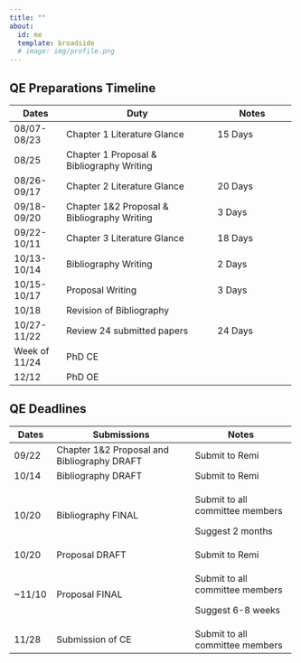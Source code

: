 ```yaml
---
title: ""
about:
  id: me
  template: broadside
  # image: img/profile.png
---
```


## QE Preparations Timeline

+---------------+---------------------------------------------+-----------------------+
| Dates         | Duty                                        | Notes                 |
+===============+=============================================+=======================+
| 08/07-08/23   | Chapter 1 Literature Glance                 | 15 Days               |
+---------------+---------------------------------------------+-----------------------+
| 08/25         | Chapter 1 Proposal & Bibliography Writing   |                       |
+---------------+---------------------------------------------+-----------------------+
| 08/26-09/17   | Chapter 2 Literature Glance                 | 20 Days               |
+---------------+---------------------------------------------+-----------------------+
| 09/18-09/20   | Chapter 1&2 Proposal & Bibliography Writing | 3 Days                |
+---------------+---------------------------------------------+-----------------------+
| 09/22-10/11   | Chapter 3 Literature Glance                 | 18 Days               |
+---------------+---------------------------------------------+-----------------------+
| 10/13-10/14   | Bibliography Writing                        | 2 Days                |
+---------------+---------------------------------------------+-----------------------+
| 10/15-10/17   | Proposal Writing                            | 3 Days                |
+---------------+---------------------------------------------+-----------------------+
| 10/18         | Revision of Bibliography                    |                       |
+---------------+---------------------------------------------+-----------------------+
| 10/27-11/22   | Review 24 submitted papers                  | 24 Days               |
+---------------+---------------------------------------------+-----------------------+
| Week of 11/24 | PhD CE                                      |                       |
+---------------+---------------------------------------------+-----------------------+
| 12/12         | PhD OE                                      |                       |
+---------------+---------------------------------------------+-----------------------+

## QE Deadlines

+-------------+---------------------------------------------+---------------------------------+
| Dates       | Submissions                                 | Notes                           |
+=============+=============================================+=================================+
| 09/22       | Chapter 1&2 Proposal and Bibliography DRAFT | Submit to Remi                  |
+-------------+---------------------------------------------+---------------------------------+
| 10/14       | Bibliography DRAFT                          | Submit to Remi                  |
+-------------+---------------------------------------------+---------------------------------+
| 10/20       | Bibliography FINAL                          | Submit to all committee members |
|             |                                             |                                 |
|             |                                             | Suggest 2 months                |
+-------------+---------------------------------------------+---------------------------------+
| 10/20       | Proposal DRAFT                              | Submit to Remi                  |
+-------------+---------------------------------------------+---------------------------------+
| \~11/10     | Proposal FINAL                              | Submit to all committee members |
|             |                                             |                                 |
|             |                                             | Suggest 6-8 weeks               |
+-------------+---------------------------------------------+---------------------------------+
| 11/28       | Submission of CE                            | Submit to all committee members |
+-------------+---------------------------------------------+---------------------------------+
